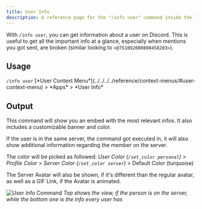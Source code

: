 ```yaml
---
title: User Info
description: A reference page for the "/info user" command inside the Tako Discord bot.
---
```



With `/info user`, you can get information about a user on Discord. This is useful to get all the important info at a glance, especially when mentions you got sent, are broken (similar looking to `<@751092600890458203>`).

## Usage

<Tabs>
	<TabItem label="Slash Commands">
		<code>/info user</code>
	</TabItem>
	<TabItem label="Context Menu">
		[*User Context Menu*](../../../../reference/context-menus/#user-context-menu) > *Apps* > *User Info*
	</TabItem>
</Tabs>

## Output

This command will show you an embed with the most relevant infos. It also includes a customizable banner and color.

If the user is in the same server, the command got executed in, it will also show additional information regarding the member on the server.

The color will be picked as followed: _User Color (`/set_color personal`)_ > _Profile Color_ > _Server Color (`/set_color server`)_ > Default Color (turquoise)

The Server Avatar will also be shown, if it's different than the regular avatar, as well as a GIF Link, if the Avatar is animated.

![User Info Command](../../../../../assets/info/user.png)
_Top shows the view, if the person is on the server, while the bottom one is the info every user has_
